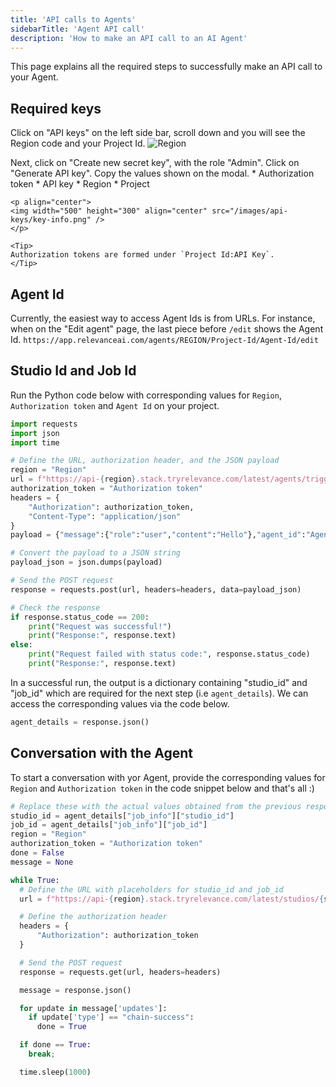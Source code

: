 ```yaml
---
title: 'API calls to Agents'
sidebarTitle: 'Agent API call'
description: 'How to make an API call to an AI Agent'
---
```


This page explains all the required steps to successfully make an API call to your Agent.

## Required keys
Click on "API keys" on the left side bar, scroll down and you will see the Region code and
your Project Id.
![Region](/images/api-keys/region-project-id.png)

Next, click on "Create new secret key", with the role "Admin". Click on "Generate API key".
Copy the values shown on the modal.
    * Authorization token
    * API key
    * Region
    * Project

    <p align="center">
    <img width="500" height="300" align="center" src="/images/api-keys/key-info.png" />
    </p>

    <Tip>
    Authorization tokens are formed under `Project Id:API Key`.
    </Tip>

## Agent Id
Currently, the easiest way to access Agent Ids is from URLs.
For instance, when on the "Edit agent" page, the last piece before `/edit` shows the Agent Id.
`https://app.relevanceai.com/agents/REGION/Project-Id/Agent-Id/edit`

## Studio Id and Job Id
Run the Python code below with corresponding values for `Region`, `Authorization token` 
and `Agent Id` on your project.

```Python
import requests
import json
import time

# Define the URL, authorization header, and the JSON payload
region = "Region"
url = f"https://api-{region}.stack.tryrelevance.com/latest/agents/trigger"
authorization_token = "Authorization token"
headers = {
    "Authorization": authorization_token,
    "Content-Type": "application/json"
}
payload = {"message":{"role":"user","content":"Hello"},"agent_id":"Agent Id"}

# Convert the payload to a JSON string
payload_json = json.dumps(payload)

# Send the POST request
response = requests.post(url, headers=headers, data=payload_json)

# Check the response
if response.status_code == 200:
    print("Request was successful!")
    print("Response:", response.text)
else:
    print("Request failed with status code:", response.status_code)
    print("Response:", response.text)

```

In a successful run, the output is a dictionary containing "studio_id" and "job_id" which are required for the next step 
(i.e `agent_details`).
We can access the corresponding values via the code below.

```Python
agent_details = response.json()
```

## Conversation with the Agent
To start a conversation with yor Agent, provide the corresponding values for `Region` and `Authorization token` in the
code snippet below and that's all :)

```Python
# Replace these with the actual values obtained from the previous response
studio_id = agent_details["job_info"]["studio_id"]
job_id = agent_details["job_info"]["job_id"]
region = "Region"
authorization_token = "Authorization token"
done = False
message = None

while True:
  # Define the URL with placeholders for studio_id and job_id
  url = f"https://api-{region}.stack.tryrelevance.com/latest/studios/{studio_id}/async_poll/{job_id}"

  # Define the authorization header
  headers = {
      "Authorization": authorization_token
  }

  # Send the POST request
  response = requests.get(url, headers=headers)

  message = response.json()

  for update in message['updates']:
    if update['type'] == "chain-success":
      done = True

  if done == True:
    break;

  time.sleep(1000)
```
